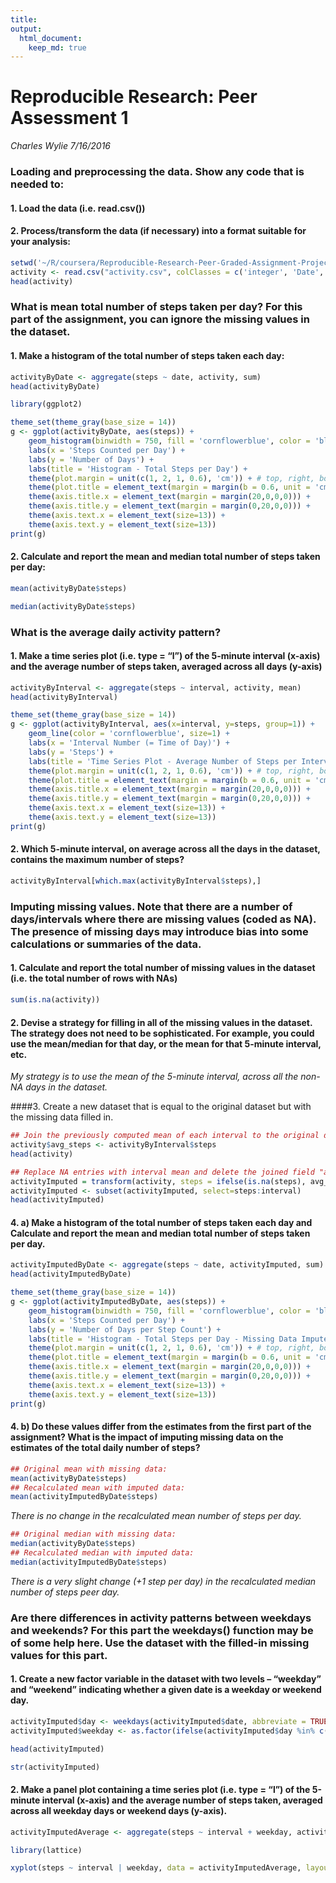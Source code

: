```yaml
---
title: 
output: 
  html_document:
    keep_md: true
---
```


# Reproducible Research: Peer Assessment 1

*Charles Wylie   7/16/2016*

### Loading and preprocessing the data. Show any code that is needed to:

#### 1. Load the data (i.e. read.csv())
#### 2. Process/transform the data (if necessary) into a format suitable for your analysis:


```r

setwd('~/R/coursera/Reproducible-Research-Peer-Graded-Assignment-Project-1')
activity <- read.csv("activity.csv", colClasses = c('integer', 'Date', 'numeric'))
head(activity)

```
  
  
  
### What is mean total number of steps taken per day? For this part of the assignment, you can ignore the missing values in the dataset.

#### 1. Make a histogram of the total number of steps taken each day:

```r

activityByDate <- aggregate(steps ~ date, activity, sum)
head(activityByDate)

library(ggplot2)

theme_set(theme_gray(base_size = 14))
g <- ggplot(activityByDate, aes(steps)) +
    geom_histogram(binwidth = 750, fill = 'cornflowerblue', color = 'black') +
    labs(x = 'Steps Counted per Day') +
    labs(y = 'Number of Days') +
    labs(title = 'Histogram - Total Steps per Day') +
    theme(plot.margin = unit(c(1, 2, 1, 0.6), 'cm')) + # top, right, bottom, left
    theme(plot.title = element_text(margin = margin(b = 0.6, unit = 'cm'))) +
    theme(axis.title.x = element_text(margin = margin(20,0,0,0))) +
    theme(axis.title.y = element_text(margin = margin(0,20,0,0))) +
    theme(axis.text.x = element_text(size=13)) +
    theme(axis.text.y = element_text(size=13))
print(g)

```


#### 2. Calculate and report the mean and median total number of steps taken per day:


```r

mean(activityByDate$steps)

median(activityByDate$steps)

```


### What is the average daily activity pattern?

#### 1. Make a time series plot (i.e. type = "l") of the 5-minute interval (x-axis) and the average number of steps taken, averaged across all days (y-axis)

```r

activityByInterval <- aggregate(steps ~ interval, activity, mean)
head(activityByInterval)

theme_set(theme_gray(base_size = 14))
g <- ggplot(activityByInterval, aes(x=interval, y=steps, group=1)) +
    geom_line(color = 'cornflowerblue', size=1) +
    labs(x = 'Interval Number (= Time of Day)') +
    labs(y = 'Steps') +
    labs(title = 'Time Series Plot - Average Number of Steps per Interval') +
    theme(plot.margin = unit(c(1, 2, 1, 0.6), 'cm')) + # top, right, bottom, left
    theme(plot.title = element_text(margin = margin(b = 0.6, unit = 'cm'))) +
    theme(axis.title.x = element_text(margin = margin(20,0,0,0))) +
    theme(axis.title.y = element_text(margin = margin(0,20,0,0))) +
    theme(axis.text.x = element_text(size=13)) +
    theme(axis.text.y = element_text(size=13))
print(g)

```


#### 2. Which 5-minute interval, on average across all the days in the dataset, contains the maximum number of steps?


```r

activityByInterval[which.max(activityByInterval$steps),]

```



### Imputing missing values. Note that there are a number of days/intervals where there are missing values (coded as NA). The presence of missing days may introduce bias into some calculations or summaries of the data.

#### 1. Calculate and report the total number of missing values in the dataset (i.e. the total number of rows with NAs)


```r

sum(is.na(activity))

```


#### 2. Devise a strategy for filling in all of the missing values in the dataset. The strategy does not need to be sophisticated. For example, you could use the mean/median for that day, or the mean for that 5-minute interval, etc.


*My strategy is to use the mean of the 5-minute interval, across all the non-NA days in the dataset.*


####3. Create a new dataset that is equal to the original dataset but with the missing data filled in.


```r

## Join the previously computed mean of each interval to the original dataset:
activity$avg_steps <- activityByInterval$steps
head(activity)

## Replace NA entries with interval mean and delete the joined field "avg_steps":
activityImputed = transform(activity, steps = ifelse(is.na(steps), avg_steps, steps))
activityImputed <- subset(activityImputed, select=steps:interval)
head(activityImputed)

```


#### 4. a) Make a histogram of the total number of steps taken each day and Calculate and report the mean and median total number of steps taken per day.


```r

activityImputedByDate <- aggregate(steps ~ date, activityImputed, sum)
head(activityImputedByDate)

theme_set(theme_gray(base_size = 14))
g <- ggplot(activityImputedByDate, aes(steps)) +
    geom_histogram(binwidth = 750, fill = 'cornflowerblue', color = 'black') +
    labs(x = 'Steps Counted per Day') +
    labs(y = 'Number of Days per Step Count') +
    labs(title = 'Histogram - Total Steps per Day - Missing Data Imputed') +
    theme(plot.margin = unit(c(1, 2, 1, 0.6), 'cm')) + # top, right, bottom, left
    theme(plot.title = element_text(margin = margin(b = 0.6, unit = 'cm'))) +
    theme(axis.title.x = element_text(margin = margin(20,0,0,0))) +
    theme(axis.title.y = element_text(margin = margin(0,20,0,0))) +
    theme(axis.text.x = element_text(size=13)) +
    theme(axis.text.y = element_text(size=13))
print(g)

```


#### 4. b) Do these values differ from the estimates from the first part of the assignment? What is the impact of imputing missing data on the estimates of the total daily number of steps?


```r

## Original mean with missing data:
mean(activityByDate$steps)
## Recalculated mean with imputed data:
mean(activityImputedByDate$steps)


```


*There is no change in the recalculated mean number of steps per day.* 


```r


## Original median with missing data:
median(activityByDate$steps)
## Recalculated median with imputed data:
median(activityImputedByDate$steps)


```


*There is a very slight change (+1 step per day) in the recalculated median number of steps peer day.*


### Are there differences in activity patterns between weekdays and weekends? For this part the weekdays() function may be of some help here. Use the dataset with the filled-in missing values for this part.

#### 1. Create a new factor variable in the dataset with two levels -- "weekday" and "weekend" indicating whether a given date is a weekday or weekend day.


```r

activityImputed$day <- weekdays(activityImputed$date, abbreviate = TRUE)
activityImputed$weekday <- as.factor(ifelse(activityImputed$day %in% c('Sat', 'Sun'), 'weekend', 'weekday'))

head(activityImputed)

str(activityImputed)

```


#### 2. Make a panel plot containing a time series plot (i.e. type = "l") of the 5-minute interval (x-axis) and the average number of steps taken, averaged across all weekday days or weekend days (y-axis).


```r

activityImputedAverage <- aggregate(steps ~ interval + weekday, activityImputed, mean)

library(lattice)

xyplot(steps ~ interval | weekday, data = activityImputedAverage, layout = c(1, 2), type = "l", xlab = "Interval", ylab = "Number of steps", main=list("Time Series Plot - Average Steps per Interval - Weekday vs Weekend",cex=0.9))

```

